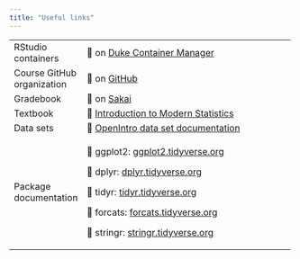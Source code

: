 ```yaml
---
title: "Useful links"
---
```


+----------------------------+-----------------------------------------------------------------------------------------------------------------------------------+---+---+
| RStudio containers         | 🔗 on [Duke Container Manager](https://cmgr.oit.duke.edu/containers)                                                              |   |   |
+----------------------------+-----------------------------------------------------------------------------------------------------------------------------------+---+---+
| Course GitHub organization | 🔗 on [GitHub](https://github.com/soc333-sum23)                                                                                   |   |   |
+----------------------------+-----------------------------------------------------------------------------------------------------------------------------------+---+---+
| Gradebook                  | 🔗 on [Sakai](https://sakai.duke.edu/portal/site/d55dc1df-28e1-4637-be6f-6ba7c848fabf/tool/1d0ca2ac-6304-46b2-a6ac-de5a93f677b2/) |   |   |
+----------------------------+-----------------------------------------------------------------------------------------------------------------------------------+---+---+
| Textbook                   | 🔗 [Introduction to Modern Statistics](https://openintro-ims.netlify.app/)                                                        |   |   |
+----------------------------+-----------------------------------------------------------------------------------------------------------------------------------+---+---+
| Data sets                  | 🔗 [OpenIntro data set documentation](https://www.openintro.org/data/)                                                            |   |   |
+----------------------------+-----------------------------------------------------------------------------------------------------------------------------------+---+---+
| Package documentation      | 🔗 ggplot2: [ggplot2.tidyverse.org](https://ggplot2.tidyverse.org/)                                                               |   |   |
|                            |                                                                                                                                   |   |   |
|                            | 🔗 dplyr: [dplyr.tidyverse.org](https://dplyr.tidyverse.org/)                                                                     |   |   |
|                            |                                                                                                                                   |   |   |
|                            | 🔗 tidyr: [tidyr.tidyverse.org](https://tidyr.tidyverse.org/)                                                                     |   |   |
|                            |                                                                                                                                   |   |   |
|                            | 🔗 forcats: [forcats.tidyverse.org](https://forcats.tidyverse.org/)                                                               |   |   |
|                            |                                                                                                                                   |   |   |
|                            | 🔗 stringr: [stringr.tidyverse.org](https://stringr.tidyverse.org/)                                                               |   |   |
+----------------------------+-----------------------------------------------------------------------------------------------------------------------------------+---+---+
